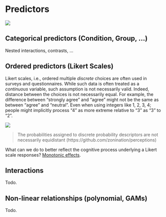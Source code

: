 # Predictors

![](https://img.shields.io/badge/status-not_started-red)

## Categorical predictors (Condition, Group, ...)

Nested interactions, contrasts, ...

## Ordered predictors (Likert Scales)

Likert scales, i.e., ordered multiple *discrete* choices are often used in surveys and questionnaires. While such data is often treated as a *continuous* variable, such assumption is not necessarily valid. Indeed, distance between the choices is not necessarily equal. For example, the difference between "strongly agree" and "agree" might not be the same as between "agree" and "neutral". Even when using integers like 1, 2, 3, 4; people might implicitly process "4" as more extreme relative to "3" as "3" to "2".

![](media/probability_perception.png)

> The probabilities assigned to discrete probability descriptors are not necessarily equidistant (https://github.com/zonination/perceptions)

What can we do to better reflect the cognitive process underlying a Likert scale responses? [Monotonic effects](https://cran.r-project.org/web/packages/brms/vignettes/brms_monotonic.html).

## Interactions

Todo. 

## Non-linear relationships (polynomial, GAMs)

Todo. 